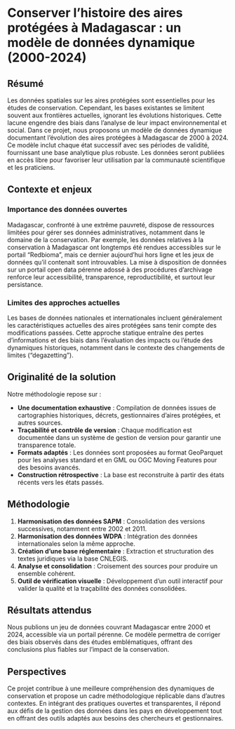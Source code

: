# Conserver l'histoire des aires protégées à Madagascar : un modèle de données dynamique (2000-2024)

## Résumé

Les données spatiales sur les aires protégées sont essentielles pour les études de conservation. Cependant, les bases existantes se limitent souvent aux frontières actuelles, ignorant les évolutions historiques. Cette lacune engendre des biais dans l'analyse de leur impact environnemental et social. Dans ce projet, nous proposons un modèle de données dynamique documentant l'évolution des aires protégées à Madagascar de 2000 à 2024. Ce modèle inclut chaque état successif avec ses périodes de validité, fournissant une base analytique plus robuste. Les données seront publiées en accès libre pour favoriser leur utilisation par la communauté scientifique et les praticiens.

## Contexte et enjeux

### Importance des données ouvertes

Madagascar, confronté à une extrême pauvreté, dispose de ressources limitées pour gérer ses données administratives, notamment dans le domaine de la conservation. Par exemple, les données relatives à la conservation à Madagascar ont longtemps été rendues accessibles sur le portail "Redbioma", mais ce dernier aujourd'hui hors ligne et les jeux de données qu'il contenait sont introuvables. La mise à disposition de données sur un portail open data pérenne adossé à des procédures d'archivage renforce leur accessibilité, transparence, reproductibilité, et surtout leur persistance.

### Limites des approches actuelles

Les bases de données nationales et internationales incluent généralement les caractéristiques actuelles des aires protégées sans tenir compte des modifications passées. Cette approche statique entraîne des pertes d'informations et des biais dans l'évaluation des impacts ou l'étude des dynamiques historiques, notamment dans le contexte des changements de limites ("degazetting").

## Originalité de la solution

Notre méthodologie repose sur :

- **Une documentation exhaustive** : Compilation de données issues de cartographies historiques, décrets, gestionnaires d'aires protégées, et autres sources.
- **Traçabilité et contrôle de version** : Chaque modification est documentée dans un système de gestion de version pour garantir une transparence totale.
- **Formats adaptés** : Les données sont proposées au format GeoParquet pour les analyses standard et en GML ou OGC Moving Features pour des besoins avancés.
- **Construction rétrospective** : La base est reconstruite à partir des états récents vers les états passés.

## Méthodologie

1. **Harmonisation des données SAPM** : Consolidation des versions successives, notamment entre 2002 et 2011.
2. **Harmonisation des données WDPA** : Intégration des données internationales selon la même approche.
3. **Création d'une base réglementaire** : Extraction et structuration des textes juridiques via la base CNLEGIS.
4. **Analyse et consolidation** : Croisement des sources pour produire un ensemble cohérent.
5. **Outil de vérification visuelle** : Développement d'un outil interactif pour valider la qualité et la traçabilité des données consolidées.

## Résultats attendus

Nous publions un jeu de données couvrant Madagascar entre 2000 et 2024, accessible via un portail pérenne. Ce modèle permettra de corriger des biais observés dans des études emblématiques, offrant des conclusions plus fiables sur l'impact de la conservation.

## Perspectives

Ce projet contribue à une meilleure compréhension des dynamiques de conservation et propose un cadre méthodologique réplicable dans d'autres contextes. En intégrant des pratiques ouvertes et transparentes, il répond aux défis de la gestion des données dans les pays en développement tout en offrant des outils adaptés aux besoins des chercheurs et gestionnaires.
